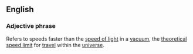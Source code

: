 ==English==

===Adjective phrase===

Refers to speeds faster than the [[speed of light]] in a [[vacuum]], the [[theoretical]] [[speed limit]] for [[travel]] within the [[universe]].